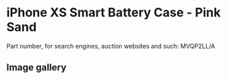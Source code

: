 
# iPhone XS Smart Battery Case - Pink Sand

Part number, for search engines, auction websites and such: MVQP2LL/A

## Image gallery

<div style={{ width: '100%', maxWidth: '768px' }}>
<GalleryComponent
    images={[
      {
        original: "/everysource/MVQP2.webp",
        thumbnail: "/everypreview/MVQP2.webp",
      },
      {
        original: "/everysource/MVQP2_AV2.webp",
        thumbnail: "/everypreview/MVQP2_AV2.webp",
      },
      {
        original: "/everysource/MVQP2_AV3.webp",
        thumbnail: "/everypreview/MVQP2_AV3.webp",
      },
      {
        original: "/everysource/MVQP2_AV4.webp",
        thumbnail: "/everypreview/MVQP2_AV4.webp",
      },
      {
        original: "/everysource/MVQP2_AV5.webp",
        thumbnail: "/everypreview/MVQP2_AV5.webp",
      },
      {
        original: "/everysource/MVQP2_AV6.webp",
        thumbnail: "/everypreview/MVQP2_AV6.webp",
      }
    ]}
  />
</div>